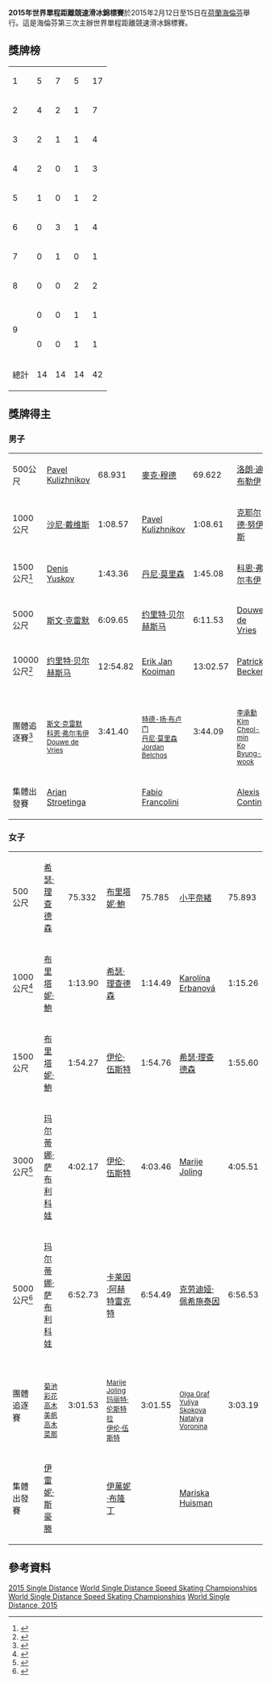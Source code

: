 {{NoteTA|G1=Sports}}
{{Infobox Skating event
|event        = 世界單程距離競速滑冰錦標賽
|image        = [[File:Thialf_stadion_2008.jpg|250px]]
|caption      = 
|venue        = [[海倫芬|海倫芬]][[Thialf|Thialf]]
|dates        = 2015年2月12日至15日
|competitors  = 
|nations      = 
|prev         = [[2013年世界單程距離競速滑冰錦標賽|2013 索契]]
|next         = [[2016年世界單程距離競速滑冰錦標賽|2016 科洛姆纳]]
}}
'''2015年世界單程距離競速滑冰錦標賽'''於2015年2月12日至15日在[[荷蘭|荷蘭]][[海倫芬|海倫芬]]舉行。這是海倫芬第三次主辦世界單程距離競速滑冰錦標賽。

==獎牌榜==
{| {{RankedMedalTable|nation-width=200px}}
|-
|1||align=left|{{NED}}||5||7||5||17
|-
|2||align=left|{{USA}}||4||2||1||7
|-
|3||align=left|{{RUS}}||2||1||1||4
|-
|4||align=left|{{CZE}}||2||0||1||3
|-
|5||align=left|{{JPN}}||1||0||1||2
|-
|6||align=left|{{CAN}}||0||3||1||4
|-
|7||align=left|{{ITA}}||0||1||0||1
|-
|8||align=left|{{GER}}||0||0||2||2
|-
|rowspan=2|9||align=left|{{FRA}}||0||0||1||1
|-
|align=left|{{KOR}}||0||0||1||1
|-
!colspan=2| 總計 || 14 || 14 || 14 || 42
|}

==獎牌得主==
===男子===
{| {{MedalistTable|type=項目|columns=2}}
|-
|500公尺
|[[Pavel_Kulizhnikov|Pavel Kulizhnikov]]<br><small>{{RUS}}</small>|| 68.931
|[[麥克·穆德|麥克·穆德]]<br><small>{{NED}}</small>|| 69.622
|[[洛朗·迪布勒伊|洛朗·迪布勒伊]]<br><small>{{CAN}}</small>|| 69.694
|-
|1000公尺
|[[沙尼·戴维斯|沙尼·戴维斯]]<br><small>{{USA}}</small>|| 1:08.57
|[[Pavel_Kulizhnikov|Pavel Kulizhnikov]]<br><small>{{RUS}}</small>|| 1:08.61
|[[克耶尔德·努伊斯|克耶尔德·努伊斯]]<br><small>{{NED}}</small>|| 1:08.71
|-
|1500公尺<ref>{{Cite web |url=http://live.isuresults.eu/2014-2015/heerenveen-3/r1204.htm |title=Men's 1500m Results |accessdate=2015-02-14 |archive-date=2018-09-22 |archive-url=https://web.archive.org/web/20180922064142/https://live.isuresults.eu/2014-2015/heerenveen-3/r1204.htm |dead-url=no }}</ref>
|[[Denis_Yuskov|Denis Yuskov]]<br><small>{{RUS}}</small>|| 1:43.36
|[[丹尼·莫里森|丹尼·莫里森]]<br><small>{{CAN}}</small>|| 1:45.08
|[[科恩·弗尔韦伊|科恩·弗尔韦伊]]<br><small>{{NED}}</small>|| 1:45.15
|-
|5000公尺
|[[斯文·克雷默|斯文·克雷默]]<br><small>{{NED}}</small>|| 6:09.65
|[[约里特·贝尔赫斯马|约里特·贝尔赫斯马]]<br><small>{{NED}}</small>|| 6:11.53
|[[Douwe_de_Vries|Douwe de Vries]]<br><small>{{NED}}</small>|| 6:18.24
|-
|10000公尺<ref>{{Cite web |url=http://live.isuresults.eu/2014-2015/heerenveen-3/r1206.htm |title=Men's 10000m Results |accessdate=2015-02-14 |archive-date=2016-03-03 |archive-url=https://web.archive.org/web/20160303203420/http://live.isuresults.eu/2014-2015/heerenveen-3/r1206.htm |dead-url=no }}</ref>
|[[约里特·贝尔赫斯马|约里特·贝尔赫斯马]]<br><small>{{NED}}</small>|| 12:54.82
|[[Erik_Jan_Kooiman|Erik Jan Kooiman]]<br><small>{{NED}}</small>|| 13:02.57
|[[Patrick_Beckert|Patrick Beckert]]<br><small>{{GER}}</small>|| 13:10.95
|-
|團體追逐賽<ref>{{Cite web |url=http://live.isuresults.eu/2014-2015/heerenveen-3/r1207.htm |title=Men's Team pursuit Results |access-date=2018-03-06 |archive-url=https://web.archive.org/web/20160303210624/http://live.isuresults.eu/2014-2015/heerenveen-3/r1207.htm |archive-date=2016-03-03 |dead-url=yes }}</ref>
|{{NED}}<br><small>[[斯文·克雷默|斯文·克雷默]]<br>[[科恩·弗尔韦伊|科恩·弗尔韦伊]]<br>[[Douwe_de_Vries|Douwe de Vries]]</small>|| 3:41.40
|{{CAN}}<br><small>[[特德-扬·布卢门|特德-扬·布卢门]]<br>[[丹尼·莫里森|丹尼·莫里森]]<br>[[Jordan_Belchos|Jordan Belchos]]</small>|| 3:44.09
|{{KOR}}<br><small>[[李承勳_(南韓)|李承勳]]<br>[[Kim_Cheol-min|Kim Cheol-min]]<br>[[Ko_Byung-wook|Ko Byung-wook]]</small>|| 3:44.96
|-
|集體出發賽
|[[Arjan_Stroetinga|Arjan Stroetinga]]<br><small>{{NED}}</small>|| 
|[[Fabio_Francolini|Fabio Francolini]]<br><small>{{ITA}}</small>|| 
|[[Alexis_Contin|Alexis Contin]]<br><small>{{FRA}}</small>|| 
|}

===女子===
{| {{MedalistTable|type=項目|columns=2}}
|-
|500公尺
|[[希瑟·贝尔赫斯马|希瑟·理查德森]]<br><small>{{USA}}</small>|| 75.332
|[[布里塔妮·鮑|布里塔妮·鮑]]<br><small>{{USA}}</small>|| 75.785
|[[小平奈緒|小平奈緒]]<br><small>{{JPN}}</small>|| 75.893
|-
|1000公尺<ref>{{Cite web |url=http://live.isuresults.eu/2014-2015/heerenveen-3/r1213.htm |title=Women's 1000 m Results |access-date=2015-02-14 |archive-url=https://web.archive.org/web/20150215215125/http://live.isuresults.eu/2014-2015/heerenveen-3/r1213.htm |archive-date=2015-02-15 |dead-url=yes }}</ref>
|[[布里塔妮·鮑|布里塔妮·鮑]]<br><small>{{USA}}</small>|| 1:13.90
|[[希瑟·贝尔赫斯马|希瑟·理查德森]]<br><small>{{USA}}</small>|| 1:14.49
|[[Karolína_Erbanová|Karolína Erbanová]]<br><small>{{CZE}}</small>|| 1:15.26
|-
|1500公尺
|[[布里塔妮·鮑|布里塔妮·鮑]]<br><small>{{USA}}</small>|| 1:54.27
|[[伊伦·伍斯特|伊伦·伍斯特]]<br><small>{{NED}}</small>|| 1:54.76
|[[希瑟·贝尔赫斯马|希瑟·理查德森]]<br><small>{{USA}}</small>|| 1:55.60
|-
|3000公尺<ref>{{Cite web |url=http://live.isuresults.eu/2014-2015/heerenveen-3/r1215.htm |title=Women's 3000 metres Results |access-date=2015-02-14 |archive-url=https://web.archive.org/web/20150214155458/http://live.isuresults.eu/2014-2015/heerenveen-3/r1215.htm |archive-date=2015-02-14 |dead-url=yes }}</ref>
|[[玛尔蒂娜·萨布利科娃|玛尔蒂娜·萨布利科娃]]<br><small>{{CZE}}</small>|| 4:02.17
|[[伊伦·伍斯特|伊伦·伍斯特]]<br><small>{{NED}}</small>|| 4:03.46
|[[Marije_Joling|Marije Joling]]<br><small>{{NED}}</small>|| 4:05.51
|-
|5000公尺<ref>{{Cite web |url=http://live.isuresults.eu/2014-2015/heerenveen-3/r1216.htm |title=Women's 5000 m Results |access-date=2015-02-14 |archive-url=https://web.archive.org/web/20150216124347/http://live.isuresults.eu/2014-2015/heerenveen-3/r1216.htm |archive-date=2015-02-16 |dead-url=yes }}</ref>
|[[玛尔蒂娜·萨布利科娃|玛尔蒂娜·萨布利科娃]]<br><small>{{CZE}}</small>||6:52.73
|[[卡莱因·阿赫特雷克特|卡莱因·阿赫特雷克特]]<br><small>{{NED}}</small>||6:54.49 
|[[克劳迪娅·佩希施泰因|克劳迪娅·佩希施泰因]]<br><small>{{GER}}</small>||6:56.53
|-
|團體追逐賽
|{{JPN}}<br><small>[[菊池彩花|菊池彩花]]<br>[[高木美帆|高木美帆]]<br>[[高木菜那|高木菜那]]</small> || 3:01.53
|{{NED}}<br><small>[[Marije_Joling|Marije Joling]]<br>[[玛丽特·伦斯特拉|玛丽特·伦斯特拉]]<br>[[伊伦·伍斯特|伊伦·伍斯特]]</small> || 3:01.55
|{{RUS}}<br><small>[[Olga_Graf|Olga Graf]]<br>[[Yuliya_Skokova|Yuliya Skokova]]<br>[[Natalya_Voronina|Natalya Voronina]]</small> || 3:03.19
|-
|集體出發賽
|[[伊雷妮·斯豪滕|伊雷妮·斯豪滕]]<br><small>{{NED}}</small>|| 
|[[伊萬妮·布隆丁|伊萬妮·布隆丁]]<br><small>{{CAN}}</small>|| 
|[[Mariska_Huisman|Mariska Huisman]]<br><small>{{NED}}</small>||
|}

==參考資料==
{{Reflist}}

{{世界競速滑冰錦標賽}}

{{DEFAULTSORT:World Single Distance Championships 2015}}
[[Category:世界競速滑冰錦標賽|2015 Single Distance]]
[[Category:2015年競速滑冰|World Single Distance Speed Skating Championships]]
[[Category:2015年荷蘭體育|World Single Distance Speed Skating Championships]]
[[Category:荷蘭主辦的國際競速滑冰賽事|World Single Distance, 2015]]